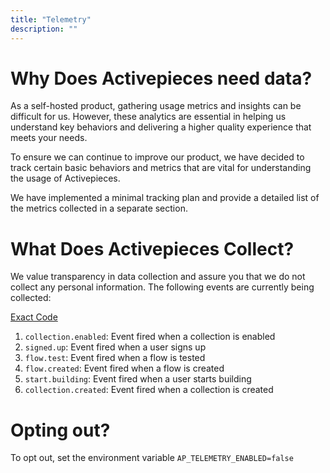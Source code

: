 ```yaml
---
title: "Telemetry"
description: ""
---
```


# Why Does Activepieces need data?

As a self-hosted product, gathering usage metrics and insights can be difficult for us. However, these analytics are essential in helping us understand key behaviors and delivering a higher quality experience that meets your needs.

To ensure we can continue to improve our product, we have decided to track certain basic behaviors and metrics that are vital for understanding the usage of Activepieces.

We have implemented a minimal tracking plan and provide a detailed list of the metrics collected in a separate section.


# What Does Activepieces Collect?

We value transparency in data collection and assure you that we do not collect any personal information. The following events are currently being collected:

[Exact Code](https://github.com/activepieces/activepieces/blob/main/packages/shared/src/lib/common/telemetry.ts)

1. `collection.enabled`: Event fired when a collection is enabled
2. `signed.up`: Event fired when a user signs up
3. `flow.test`: Event fired when a flow is tested
4. `flow.created`: Event fired when a flow is created
5. `start.building`: Event fired when a user starts building
6. `collection.created`: Event fired when a collection is created

# Opting out?

To opt out, set the environment variable `AP_TELEMETRY_ENABLED=false`